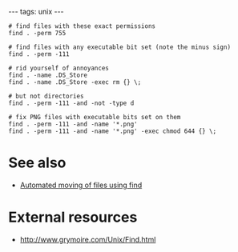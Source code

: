 ---
tags: unix
---
<pre># find files with these exact permissions
find . -perm 755

# find files with any executable bit set (note the minus sign)
find . -perm -111

# rid yourself of annoyances
find . -name .DS_Store
find . -name .DS_Store -exec rm {} \;

# but not directories
find . -perm -111 -and -not -type d

# fix PNG files with executable bits set on them
find . -perm -111 -and -name '*.png'
find . -perm -111 -and -name '*.png' -exec chmod 644 {} \;</pre>

= See also =

* [[Automated moving of files using find]]

= External resources =

* http://www.grymoire.com/Unix/Find.html
